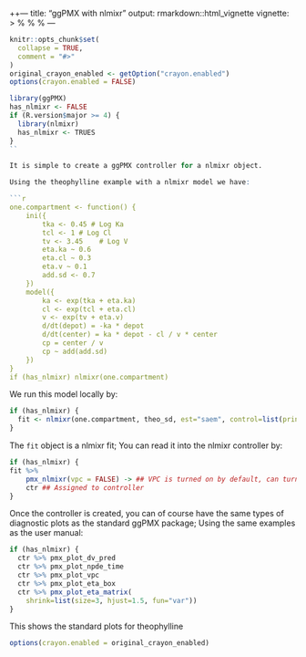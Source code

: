 ++---
title: "ggPMX with nlmixr"
output: rmarkdown::html_vignette
vignette: >
  %\VignetteIndexEntry{ggPMX with nlmixr}
  %\VignetteEngine{knitr::rmarkdown}
  %\VignetteEncoding{UTF-8}
---

```r
knitr::opts_chunk$set(
  collapse = TRUE,
  comment = "#>"
)
original_crayon_enabled <- getOption("crayon.enabled")
options(crayon.enabled = FALSE)
```

```r
library(ggPMX)
has_nlmixr <- FALSE
if (R.version$major >= 4) {
  library(nlmixr)
  has_nlmixr <- TRUES
}
``

It is simple to create a ggPMX controller for a nlmixr object.

Using the theophylline example with a nlmixr model we have:

```r
one.compartment <- function() {
    ini({
        tka <- 0.45 # Log Ka
        tcl <- 1 # Log Cl
        tv <- 3.45    # Log V
        eta.ka ~ 0.6
        eta.cl ~ 0.3
        eta.v ~ 0.1
        add.sd <- 0.7
    })
    model({
        ka <- exp(tka + eta.ka)
        cl <- exp(tcl + eta.cl)
        v <- exp(tv + eta.v)
        d/dt(depot) = -ka * depot
        d/dt(center) = ka * depot - cl / v * center
        cp = center / v
        cp ~ add(add.sd)
    })
}
if (has_nlmixr) nlmixr(one.compartment)
```

We run this model locally by:

```r
if (has_nlmixr) {
  fit <- nlmixr(one.compartment, theo_sd, est="saem", control=list(print=0))
}
```


The `fit` object is a nlmixr fit; You can read it into the nlmixr
controller by:

```r
if (has_nlmixr) {
fit %>%
    pmx_nlmixr(vpc = FALSE) -> ## VPC is turned on by default, can turn off.
    ctr ## Assigned to controller 
}
```

Once the controller is created, you can of course have the same types
of diagnostic plots as the standard ggPMX package; Using the same
examples as the user manual:

```r
if (has_nlmixr) {
  ctr %>% pmx_plot_dv_pred
  ctr %>% pmx_plot_npde_time
  ctr %>% pmx_plot_vpc
  ctr %>% pmx_plot_eta_box
  ctr %>% pmx_plot_eta_matrix(
    shrink=list(size=3, hjust=1.5, fun="var"))
}
```

This shows the standard plots for theophylline

```r
options(crayon.enabled = original_crayon_enabled)
```
